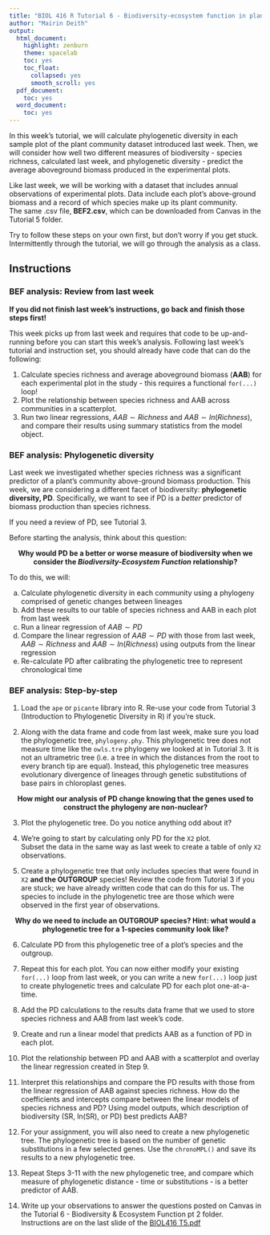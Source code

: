 ```yaml
---
title: "BIOL 416 R Tutorial 6 - Biodiversity-ecosystem function in plant communities pt. 2: Phylogenies"
author: "Mairin Deith"
output:
  html_document:
    highlight: zenburn
    theme: spacelab
    toc: yes
    toc_float:
      collapsed: yes
      smooth_scroll: yes
  pdf_document:
    toc: yes
  word_document:
    toc: yes
---
```


In this week's tutorial, we will calculate phylogenetic diversity in each sample plot of the plant community dataset introduced last week. 
Then, we will consider how well two different measures of biodiversity - species richness, calculated last week, and phylogenetic diversity - predict the average aboveground biomass produced in the experimental plots.

Like last week, we will be working with a dataset that includes annual observations of experimental plots. 
Data include each plot's above-ground biomass and a record of which species make up its plant community.  
The same .csv file, **BEF2.csv**, which can be downloaded from Canvas in the Tutorial 5 folder.

Try to follow these steps on your own first, but don't worry if you get stuck. 
Intermittently through the tutorial, we will go through the analysis as a class. 

## Instructions

### BEF analysis: Review from last week

**If you did not finish last week's instructions, go back and finish those steps first!**

This week picks up from last week and requires that code to be up-and-running before you can start this week's analysis. Following last week's tutorial and instruction set, you should already have code that can do the following:

1. Calculate species richness and average aboveground biomass (**AAB**) for each experimental plot in the study - this requires a functional `for(...)` loop! 
2. Plot the relationship between species richness and AAB across communities in a scatterplot.
3. Run two linear regressions, $AAB \sim Richness$ and $AAB \sim ln(Richness)$, and compare their results using summary statistics from the model object. 

### BEF analysis: Phylogenetic diversity

Last week we investigated whether species richness was a significant predictor of a plant's community above-ground biomass production. 
This week, we are considering a different facet of biodiversity: **phylogenetic diversity, PD**. 
Specifically, we want to see if PD is a *better* predictor of biomass production than species richness. 

If you need a review of PD, see Tutorial 3. 

Before starting the analysis, think about this question:

<center>
**Why would PD be a better or worse measure of biodiversity when we consider the *Biodiversity-Ecosystem Function* relationship?**
</center>

To do this, we will:

   a) Calculate phylogenetic diversity in each community using a phylogeny comprised of genetic changes between lineages
   b) Add these results to our table of species richness and AAB in each plot from last week
   c) Run a linear regression of $AAB \sim PD$ 
   d) Compare the linear regression of $AAB \sim PD$ with those from last week, $AAB \sim Richness$ and $AAB \sim ln(Richness)$ using outputs from the linear regression
   e) Re-calculate PD after calibrating the phylogenetic tree to represent chronological time

### BEF analysis: Step-by-step

1. Load the `ape` or `picante` library into R. Re-use your code from Tutorial 3 (Introduction to Phylogenetic Diversity in R) if you're stuck. 

2. Along with the data frame and code from last week, make sure you load the phylogenetic tree, `phylogeny.phy`. 
This phylogenetic tree does not measure time like the `owls.tre` phylogeny we looked at in Tutorial 3. 
It is not an ultrametric tree (i.e. a tree in which the distances from the root to every branch tip are equal). 
Instead, this phylogenetic tree measures evolutionary divergence of lineages through genetic substitutions of base pairs in chloroplast genes.

<center>
**How might our analysis of PD change knowing that the genes used to construct the phylogeny are non-nuclear?**
</center>

3. Plot the phylogenetic tree. 
Do you notice anything odd about it?

4. We're going to start by calculating only PD for the `X2` plot.  
Subset the data in the same way as last week to create a table of only `X2` observations. 

5. Create a phylogenetic tree that only includes species that were found in `X2` **and the OUTGROUP** species! 
Review the code from Tutorial 3 if you are stuck; we have already written code that can do this for us. 
The species to include in the phylogenetic tree are those which were observed in the first year of observations.

<center>
**Why do we need to include an OUTGROUP species? Hint: what would a phylogenetic tree for a 1-species community look like?**
</center>

6. Calculate PD from this phylogenetic tree of a plot's species and the outgroup. 

7. Repeat this for each plot. 
You can now either modify your existing `for(...)` loop from last week, or you can write a new `for(...)` loop just to create phylogenetic trees and calculate PD for each plot one-at-a-time. 

8. Add the PD calculations to the results data frame that we used to store species richness and AAB from last week's code. 

9. Create and run a linear model that predicts AAB as a function of PD in each plot. 
    
10. Plot the relationship between PD and AAB with a scatterplot and overlay the linear regression created in Step 9. 

11. Interpret this relationships and compare the PD results with those from the linear regression of AAB against species richness.
How do the coefficients and intercepts compare between the linear models of species richness and PD? 
Using model outputs, which description of biodiversity (SR, ln(SR), or PD) best predicts AAB?

12. For your assignment, you will also need to create a new phylogenetic tree. 
The phylogenetic tree is based on the number of genetic substitutions in a few selected genes. 
Use the `chronoMPL()` and save its results to a new phylogenetic tree.

14. Repeat Steps 3-11 with the new phylogenetic tree, and compare which measure of phylogenetic distance - time or substitutions - is a better predictor of AAB. 

15. Write up your observations to answer the questions posted on Canvas in the Tutorial 6 - Biodiversity & Ecosystem Function pt 2 folder. Instructions are on the last slide of the [BIOL416 T5.pdf](https://canvas.ubc.ca/courses/18228/pages/tutorial-5-biodiversity-and-ecosystem-function?module_item_id=1032074)